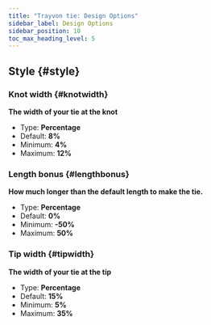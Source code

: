 ```yaml
---
title: "Trayvon tie: Design Options"
sidebar_label: Design Options
sidebar_position: 10
toc_max_heading_level: 5
---
```



## Style {#style}
### Knot width {#knotwidth}

**The width of your tie at the knot**
- Type: **Percentage**
- Default: **8%**
- Minimum: **4%**
- Maximum: **12%**

<Knotwidth />

### Length bonus {#lengthbonus}

**How much longer than the default length to make the tie.**
- Type: **Percentage**
- Default: **0%**
- Minimum: **-50%**
- Maximum: **50%**

<Lengthbonus />

### Tip width {#tipwidth}

**The width of your tie at the tip**
- Type: **Percentage**
- Default: **15%**
- Minimum: **5%**
- Maximum: **35%**

<Tipwidth />
